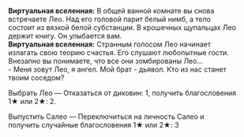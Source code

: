 {{Диалог Начало}}
:'''Виртуальная вселенная:''' В общей ванной комнате вы снова встречаете Лео. Над его головой парит белый нимб, а тело состоит из вязкой белой субстанции. В крошечных щупальцах Лео держит книгу. Он улыбается вам.
:'''Виртуальная вселенная:''' Странным голосом Лео начинает излагать свою теорию счастья. Его слушают любопытные гости. Внезапно вы понимаете, что все они зомбированы Лео...
:- Меня зовут Лео, я ангел. Мой брат - дьявол. Кто из нас станет твоим соседом?
:{{Диалог|Звезда}} Выбрать Лео &mdash; Отказаться от диковин: 1, получить благословения 1★ или 2★: 2.
:{{Диалог|Звезда}} Выпустить Салео &mdash; Переключиться на личность Салео и получить случайные благословения 1★ или 2★: 3
{{Диалог Конец}}